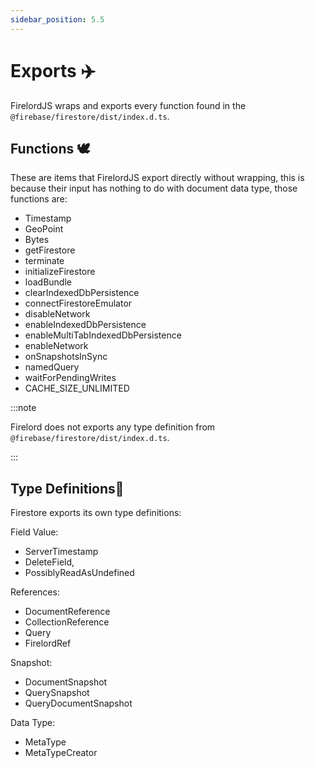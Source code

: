 ```yaml
---
sidebar_position: 5.5
---
```


# Exports ✈️

FirelordJS wraps and exports every function found in the `@firebase/firestore/dist/index.d.ts`.

## Functions 🕊️

These are items that FirelordJS export directly without wrapping, this is because their input has nothing to do with document data type, those functions are:

- Timestamp
- GeoPoint
- Bytes
- getFirestore
- terminate
- initializeFirestore
- loadBundle
- clearIndexedDbPersistence
- connectFirestoreEmulator
- disableNetwork
- enableIndexedDbPersistence
- enableMultiTabIndexedDbPersistence
- enableNetwork
- onSnapshotsInSync
- namedQuery
- waitForPendingWrites
- CACHE_SIZE_UNLIMITED

:::note

Firelord does not exports any type definition from `@firebase/firestore/dist/index.d.ts`.

:::

## Type Definitions🦜

Firestore exports its own type definitions:

Field Value:

- ServerTimestamp
- DeleteField,
- PossiblyReadAsUndefined

References:

- DocumentReference
- CollectionReference
- Query
- FirelordRef

Snapshot:

- DocumentSnapshot
- QuerySnapshot
- QueryDocumentSnapshot

Data Type:

- MetaType
- MetaTypeCreator
